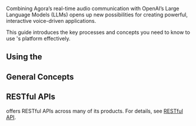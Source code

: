 
Combining Agora’s real-time audio communication with OpenAI’s Large Language Models (LLMs) opens up new possibilities for creating powerful, interactive voice-driven applications.

This guide introduces the key processes and concepts you need to know to use <Vg k="COMPANY" />'s platform effectively.

## Using the <Vg k="CONSOLE" />

<Console />

## General Concepts

<AppId />
<AppCertificate />
<Token />
<Channel />
<UserId />
<SD_RTN />

## RESTful APIs

<Vg k="COMPANY" /> offers RESTful APIs across many of its products. For details, see [RESTful API](/video-calling/channel-management-api/overview).
